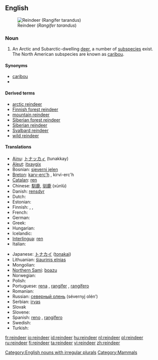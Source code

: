 {{wikipedia}}
==English==
[[Image:Nordamerikanisches Rentier.jpg|thumbnail|right|Reindeer (''Rangifer tarandus'')]]

===Noun===
{{en-noun|reindeer}}

# {{zoology}} An Arctic and Subarctic-dwelling [[deer]], a number of [[subspecies]] exist. The North American subspecies are known as [[caribou]].

====Synonyms====
*[[caribou]]
*{{spelink|Rangifer tarandus}}

====Derived terms====
*[[arctic reindeer]]
*[[Finnish forest reindeer]]
*[[mountain reindeer]]
*[[Siberian forest reindeer]]
*[[Siberian reindeer]]
*[[Svalbard reindeer]]
*[[wild reindeer]]

====Translations====
{{trans-top|an Arctic and Subarctic-dwelling deer}}
* [[Ainu]]: [[トナッカィ]] (tunakkay)
* [[Aleut]]: [[itxaygix]]
* Bosnian: [[sjeverni jelen]] {{m}}
* [[Breton]]: [[karv-erc'h]] {{m}}, kirvi-erc'h {{p}}
* [[Catalan]]: [[ren]] {{m}}
* Chinese: [[馴鹿]], [[驯鹿]] (xùnlù)
* Danish: [[rensdyr]]
* Dutch: {{t+|nl|rendier|n}}
* Estonian: {{t-|et|põhjapõder}}
* Finnish: {{t+|fi|peura}}, {{t+|fi|poro}}, {{t+|fi|karibu}}
* French: {{t+|fr|renne|m}}
* German: {{t+|de|Rentier|n}}
* Greek: {{t+|el|τάρανδος|m|tr=táranðos|sc=Grek}}
* Hungarian: {{t-|hu|rénszarvas}}
* Icelandic: {{t+|is|hreindýr|n}}
* [[Interlingua]]: [[ren]]
* Italian: {{t+|it|renna|f}}
{{trans-mid}}
* Japanese: [[トナカイ]] ([[tonakai]])
* Lithuanian: [[šiaurinis elnias]] {{m}}
* Mongolian: {{t-|mn|буга|tr=buga|sc=Cyrl|xs=Mongolian}}
* [[Northern Sami]]: [[boazu]]
* Norwegian: {{t+|no|reinsdyr|n}}
* Polish: {{t+|pl|renifer|m}}
* Portuguese: [[rena]] {{f}}, [[rangífer]] {{m}}, [[rangífero]] {{m}}
* Romanian: {{t+|ro|ren|m}}
* Russian: [[северный олень]] (sévernyj olén’) {{m}}
* Serbian: [[irvas]] {{m}}
* Slovak {{t-|sk|sob|m}}
* Slovene: {{t+|sl|severni jelen|m}}
* Spanish: [[reno]] {{m}}, [[rangífero]] {{m}}
* Swedish: {{t+|sv|ren|c}}
* Turkish: {{t+|tr|Ren geyiği}}
{{trans-bottom}}

[[Category:English nouns with irregular plurals]]
[[Category:Mammals]]

[[fr:reindeer]]
[[io:reindeer]]
[[id:reindeer]]
[[hu:reindeer]]
[[nl:reindeer]]
[[pl:reindeer]]
[[ru:reindeer]]
[[fi:reindeer]]
[[ta:reindeer]]
[[vi:reindeer]]
[[zh:reindeer]]